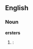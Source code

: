 ==English==
===Noun===
'''ersters'''
#{{context|New York City|and|New Orleans}} {{plural of|erster|nodot=1}}: {{eye dialect|oysters|nocap=1}}